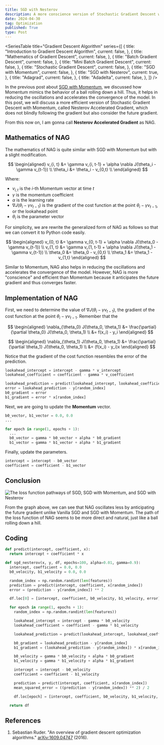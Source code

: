 ```yaml
---
title: SGD with Nesterov
description: A more conscience version of Stochastic Gradient Descent with Momentum
date: 2024-04-30
tag: Optimization
published: True
type: Post
---
```


<SeriesTable
  title="Gradient Descent Algorithm"
  series={[
    {
      title: "Introduction to Gradient Descent Algorithm",
      current: false,
    },
    {
      title: "Mathematics of Gradient Descent",
      current: false,
    },
    {
      title: "Batch Gradient Descent",
      current: false,
    },
    {
      title: "Mini Batch Gradient Descent",
      current: false,
    },
    {
      title: "Stochastic Gradient Descent",
      current: false,
    },
    {
      title: "SGD with Momentum",
      current: false,
    },
    {
      title: "SGD with Nesterov",
      current: true,
    },
    {
      title: "Adagrad",
      current: false,
    },
    {
      title: "Adadelta",
      current: false,
    },
  ]}
/>

In the previous post about [SGD with Momentum](/posts/sgd-with-momentum),
we discussed how Momentum mimics the behavior of a ball rolling down a hill.
Thus, it helps in reducing the oscillations and accelerates the convergence of the model.
In this post, we will discuss a more efficient version of Stochastic
Gradient Descent with Momentum, called Nesterov Accelerated Gradient,
which does not blindly following the gradient but also consider the future gradient.

From this now on, I am gonna call **Nesterov Accelerated Gradient** as NAG.

## Mathematics of NAG

The mathematics of NAG is quite similar with SGD with Momentum but with a slight modification.

$$
\begin{aligned}
  v_{i, t} &= \gamma v_{i, t-1} + \alpha \nabla J(\theta_i - \gamma v_{t-1}) \\
  \theta_i &= \theta_i - v_{0,t} \\
\end{aligned}
$$

Where:

- $v_{i,t}$ is the $i$-th Momentum vector at time $t$
- $\gamma$ is the momentum coefficient
- $\alpha$ is the learning rate
- $\nabla J(\theta_i - \gamma v_{t-1})$ is the gradient of the cost function at the point $\theta_i - \gamma v_{t-1}$, or the lookahead point
- $\theta_i$ is the parameter vector

For simplicity, we are rewrite the generalized form of NAG as follows so that we
can convert it to Python code easily.

$$
\begin{aligned}
  v_{0, t} &= \gamma v_{0, t-1} + \alpha \nabla J(\theta_0 - \gamma v_{t-1}) \\
  v_{1, t} &= \gamma v_{1, t-1} + \alpha \nabla J(\theta_1 - \gamma v_{t-1}) \\
  \theta_0 &= \theta_0 - v_{0,t} \\
  \theta_1 &= \theta_1 - v_{1,t}
\end{aligned}
$$

Similar to Momentum, NAG also helps in reducing the oscillations and accelerates the convergence of the model.
However, NAG is more "conscience" and efficient than Momentum because it anticipates the future gradient and thus converges faster.

## Implementation of NAG

First, we need to determine the value of $\nabla J(\theta_i - \gamma v_{t-1})$, the gradient of the cost function at the point $\theta_i - \gamma v_{t-1}$.
Remember that the

$$
\begin{aligned}
  \nabla_{\theta_0} J(\theta_0, \theta_1) &= \frac{\partial}{\partial \theta_0} J(\theta_0, \theta_1) \\
  &= f(x_i) - y_i
\end{aligned}
$$

$$
\begin{aligned}
  \nabla_{\theta_1} J(\theta_0, \theta_1) &= \frac{\partial}{\partial \theta_1} J(\theta_0, \theta_1)  \\
  &= (f(x_i) - y_i)x
\end{aligned}
$$

Notice that the gradient of the cost function resembles the error of the prediction.

```python
lookahead_intercept = intercept - gamma * v_intercept
lookahead_coefficient = coefficient - gamma * v_coefficient

lookahead_prediction = predict(lookahead_intercept, lookahead_coefficient, x)
error = lookahead_prediction - y[random_index]
b0_gradient = error
b1_gradient = error * x[random_index]
```

Next, we are going to update the **Momentum** vector.

```python
b0_vector, b1_vector = 0.0, 0.0
...

for epoch in range(1, epochs + 1):
  ...
  b0_vector = gamma * b0_vector + alpha * b0_gradient
  b1_vector = gamma * b1_vector + alpha * b1_gradient
```

Finally, update the parameters.

```python
intercept = intercept - b0_vector
coefficient = coefficient - b1_vector
```

## Conclusion

![The loss function pathways of SGD, SGD with Momentum, and SGD with Nesterov](/assets/posts/sgd-with-nesterov/pathways.png)

From the graph above, we can see that NAG oscillates less by anticipating the future gradient unlike Vanilla SGD and SGD with Momentum.
The path of the loss function of NAG seems to be more direct and natural, just like a ball rolling down a hill.

## Coding

```python
def predict(intercept, coefficient, x):
  return intercept + coefficient * x

def sgd_nesterov(x, y, df, epochs=100, alpha=0.01, gamma=0.9):
  intercept, coefficient = 0.0, 0.0
  b0_velocity, b1_velocity = 0.0, 0.0

  random_index = np.random.randint(len(features))
  prediction = predict(intercept, coefficient, x[random_index])
  error = (prediction - y[random_index]) ** 2

  df.loc[0] = [intercept, coefficient, b0_velocity, b1_velocity, error]

  for epoch in range(1, epochs + 1):
    random_index = np.random.randint(len(features))

    lookahead_intercept = intercept - gamma * b0_velocity
    lookahead_coefficient = coefficient - gamma * b1_velocity

    lookahead_prediction = predict(lookahead_intercept, lookahead_coefficient, x[random_index])

    b0_gradient = lookahead_prediction - y[random_index]
    b1_gradient = (lookahead_prediction - y[random_index]) * x[random_index]

    b0_velocity = gamma * b0_velocity + alpha * b0_gradient
    b1_velocity = gamma * b1_velocity + alpha * b1_gradient

    intercept = intercept - b0_velocity
    coefficient = coefficient - b1_velocity

    prediction = predict(intercept, coefficient, x[random_index])
    mean_squared_error = ((prediction - y[random_index]) ** 2) / 2

    df.loc[epoch] = [intercept, coefficient, b0_velocity, b1_velocity, mean_squared_error]

  return df
```

## References

1. Sebastian Ruder. "An overview of gradient descent optimization algorithms." [arXiv:1609.04747](https://arxiv.org/abs/1609.04747) (2016).
